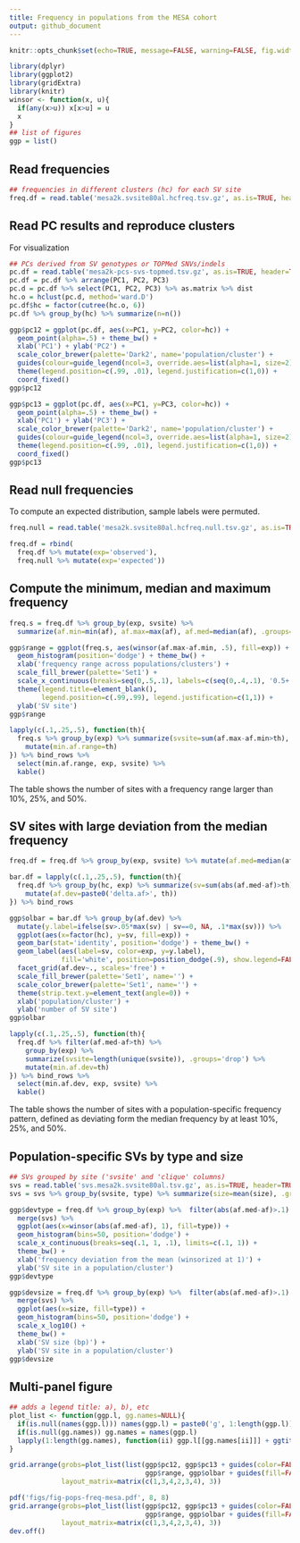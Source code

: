 ```yaml
---
title: Frequency in populations from the MESA cohort
output: github_document
---
```


```r
knitr::opts_chunk$set(echo=TRUE, message=FALSE, warning=FALSE, fig.width=10)
```

```r
library(dplyr)
library(ggplot2)
library(gridExtra)
library(knitr)
winsor <- function(x, u){
  if(any(x>u)) x[x>u] = u
  x
}
## list of figures
ggp = list()
```

## Read frequencies

```r
## frequencies in different clusters (hc) for each SV site
freq.df = read.table('mesa2k.svsite80al.hcfreq.tsv.gz', as.is=TRUE, header=TRUE)
```

## Read PC results and reproduce clusters

For visualization

```r
## PCs derived from SV genotypes or TOPMed SNVs/indels
pc.df = read.table('mesa2k-pcs-svs-topmed.tsv.gz', as.is=TRUE, header=TRUE)
pc.df = pc.df %>% arrange(PC1, PC2, PC3)
pc.d = pc.df %>% select(PC1, PC2, PC3) %>% as.matrix %>% dist
hc.o = hclust(pc.d, method='ward.D')
pc.df$hc = factor(cutree(hc.o, 6))
pc.df %>% group_by(hc) %>% summarize(n=n())

ggp$pc12 = ggplot(pc.df, aes(x=PC1, y=PC2, color=hc)) +
  geom_point(alpha=.5) + theme_bw() +
  xlab('PC1') + ylab('PC2') +
  scale_color_brewer(palette='Dark2', name='population/cluster') +
  guides(colour=guide_legend(ncol=3, override.aes=list(alpha=1, size=2))) + 
  theme(legend.position=c(.99, .01), legend.justification=c(1,0)) +
  coord_fixed()
ggp$pc12

ggp$pc13 = ggplot(pc.df, aes(x=PC1, y=PC3, color=hc)) +
  geom_point(alpha=.5) + theme_bw() + 
  xlab('PC1') + ylab('PC3') +
  scale_color_brewer(palette='Dark2', name='population/cluster') +
  guides(colour=guide_legend(ncol=3, override.aes=list(alpha=1, size=2))) + 
  theme(legend.position=c(.99, .01), legend.justification=c(1,0)) +
  coord_fixed()
ggp$pc13
```

## Read null frequencies

To compute an expected distribution, sample labels were permuted.

```r
freq.null = read.table('mesa2k.svsite80al.hcfreq.null.tsv.gz', as.is=TRUE, header=TRUE)

freq.df = rbind(
  freq.df %>% mutate(exp='observed'),
  freq.null %>% mutate(exp='expected'))
```

## Compute the minimum, median and maximum frequency

```r
freq.s = freq.df %>% group_by(exp, svsite) %>%
  summarize(af.min=min(af), af.max=max(af), af.med=median(af), .groups='drop')

ggp$range = ggplot(freq.s, aes(winsor(af.max-af.min, .5), fill=exp)) +
  geom_histogram(position='dodge') + theme_bw() +
  xlab('frequency range across populations/clusters') +
  scale_fill_brewer(palette='Set1') +
  scale_x_continuous(breaks=seq(0,.5,.1), labels=c(seq(0,.4,.1), '0.5+')) + 
  theme(legend.title=element_blank(),
        legend.position=c(.99,.99), legend.justification=c(1,1)) + 
  ylab('SV site')
ggp$range

lapply(c(.1,.25,.5), function(th){
  freq.s %>% group_by(exp) %>% summarize(svsite=sum(af.max-af.min>th), .groups='drop') %>% 
    mutate(min.af.range=th)
}) %>% bind_rows %>%
  select(min.af.range, exp, svsite) %>%
  kable()
```

The table shows the number of sites with a frequency range larger than 10%, 25%, and 50%.

## SV sites with large deviation from the median frequency

```r
freq.df = freq.df %>% group_by(exp, svsite) %>% mutate(af.med=median(af))

bar.df = lapply(c(.1,.25,.5), function(th){
  freq.df %>% group_by(hc, exp) %>% summarize(sv=sum(abs(af.med-af)>th), .groups='drop') %>% 
    mutate(af.dev=paste0('delta.af>', th))
}) %>% bind_rows

ggp$olbar = bar.df %>% group_by(af.dev) %>%
  mutate(y.label=ifelse(sv>.05*max(sv) | sv==0, NA, .1*max(sv))) %>% 
  ggplot(aes(x=factor(hc), y=sv, fill=exp)) + 
  geom_bar(stat='identity', position='dodge') + theme_bw() +
  geom_label(aes(label=sv, color=exp, y=y.label),
             fill='white', position=position_dodge(.9), show.legend=FALSE) + 
  facet_grid(af.dev~., scales='free') + 
  scale_fill_brewer(palette='Set1', name='') + 
  scale_color_brewer(palette='Set1', name='') +
  theme(strip.text.y=element_text(angle=0)) + 
  xlab('population/cluster') +
  ylab('number of SV site')
ggp$olbar

lapply(c(.1,.25,.5), function(th){
  freq.df %>% filter(af.med-af>th) %>%
    group_by(exp) %>%
    summarize(svsite=length(unique(svsite)), .groups='drop') %>% 
    mutate(min.af.dev=th)
}) %>% bind_rows %>%
  select(min.af.dev, exp, svsite) %>%
  kable()
```

The table shows the number of sites with a population-specific frequency pattern, defined as deviating form the median frequency by at least 10%, 25%, and 50%.

## Population-specific SVs by type and size

```r
## SVs grouped by site ('svsite' and 'clique' columns)
svs = read.table('svs.mesa2k.svsite80al.tsv.gz', as.is=TRUE, header=TRUE)
svs = svs %>% group_by(svsite, type) %>% summarize(size=mean(size), .groups='drop')

ggp$devtype = freq.df %>% group_by(exp) %>%  filter(abs(af.med-af)>.1) %>% 
  merge(svs) %>%
  ggplot(aes(x=winsor(abs(af.med-af), 1), fill=type)) +
  geom_histogram(bins=50, position='dodge') +
  scale_x_continuous(breaks=seq(.1, 1, .1), limits=c(.1, 1)) + 
  theme_bw() +
  xlab('frequency deviation from the mean (winsorized at 1)') +
  ylab('SV site in a population/cluster')
ggp$devtype

ggp$devsize = freq.df %>% group_by(exp) %>%  filter(abs(af.med-af)>.1) %>% 
  merge(svs) %>%
  ggplot(aes(x=size, fill=type)) +
  geom_histogram(bins=50, position='dodge') +
  scale_x_log10() + 
  theme_bw() +
  xlab('SV size (bp)') +
  ylab('SV site in a population/cluster')
ggp$devsize
```


## Multi-panel figure

```r
## adds a legend title: a), b), etc
plot_list <- function(ggp.l, gg.names=NULL){
  if(is.null(names(ggp.l))) names(ggp.l) = paste0('g', 1:length(ggp.l))
  if(is.null(gg.names)) gg.names = names(ggp.l)
  lapply(1:length(gg.names), function(ii) ggp.l[[gg.names[ii]]] + ggtitle(paste0(letters[ii], ')')))
}

grid.arrange(grobs=plot_list(list(ggp$pc12, ggp$pc13 + guides(color=FALSE),
                                  ggp$range, ggp$olbar + guides(fill=FALSE))),
             layout_matrix=matrix(c(1,3,4,2,3,4), 3))

pdf('figs/fig-pops-freq-mesa.pdf', 8, 8)
grid.arrange(grobs=plot_list(list(ggp$pc12, ggp$pc13 + guides(color=FALSE),
                                  ggp$range, ggp$olbar + guides(fill=FALSE))),
             layout_matrix=matrix(c(1,3,4,2,3,4), 3))
dev.off()
```
